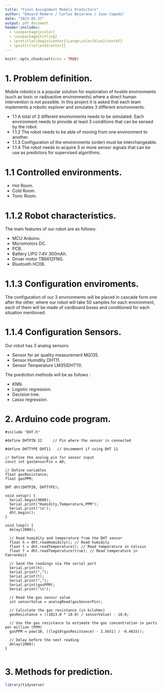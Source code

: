 ```yaml
---
title: "Final Assignment Models Predictors"
author: "Eduard Romero / Carlos Bejarano / Juan Cepeda"
date: "2023-05-27"
output: pdf_document
header-includes:
  - \usepackage{xcolor}
  - \usepackage{titling}
  - \pretitle{\begin{center}\Large\color{blue}\textbf}
  - \posttitle{\end{center}}
---
```


```r
knitr::opts_chunk$set(echo = TRUE)
```

# 1. Problem definition.

Mobile robotics is a popular solution for exploration of hostile environments (such as toxic or radioactive
environments) where a direct human intervention is not possible. In this project it is asked that each team
implements a robotic explorer and simulates 3 different environments.

-   1.1 A total of 3 different environments needs to be simulated. Each environment needs to provide at least 3
conditions that can be sensed by the robot.
-   1.1.2 The robot needs to be able of moving from one environment to another.
-   1.1.3 Configuration of the environments (order) must be interchangeable.
-   1.1.4 The robot needs to acquire 3 or more sensor signals that can be use as predictors for supervised algorithms.

# 1.1 Controlled environments.
  
  - Hot Room.
  - Cold Room.
  - Toxic Room.

# 1.1.2 Robot characteristics.
  
  The main features of our robot are as follows:
  
  - MCU Arduino.
  - Micromotors DC.
  - PCB.
  - Battery LIPO 7.4V 300mAh.
  - Driver motor TB6612FNG.
  - Bluetooth HC06.
  
# 1.1.3 Configuration enviroments.

The configuration of our 3 environments will be placed in cascade form one after the other, where our robot will take 50 samples for each environment, each of them will be made of cardboard boxes and conditioned for each situation mentioned.

# 1.1.4 Configuration Sensors.
  
  Our robot has 3 analog sensors:
  
  - Sensor for air quality measurement MQ135.
  - Sensor Humidity DHT11.
  - Sensor Temperature LM35(DHT11).
  
  The prediction methods will be as follows :
  
  - KNN.
  - Logistic regression.
  - Decision tree.
  - Lasso regression.
  
# 2. Arduino code program.

``` {echo="FALSE"}
#include "DHT.h"

#define DHTPIN 12     // Pin where the sensor is connected

#define DHTTYPE DHT11   // Uncomment if using DHT 11

// Define the analog pin for sensor input
const int gasSensorPin = A0;

// Define variables
float gasResistance;
float gasPPM;

DHT dht(DHTPIN, DHTTYPE);

void setup() {
  Serial.begin(9600);
  Serial.print("Humidity,Temperature,PPM");
  Serial.print('\n');
  dht.begin();
}

void loop() {
  delay(2000);
  
  // Read humidity and temperature from the DHT sensor
  float h = dht.readHumidity(); // Read humidity
  float t = dht.readTemperature(); // Read temperature in Celsius
  float f = dht.readTemperature(true); // Read temperature in Fahrenheit
  
  // Send the readings via the serial port
  Serial.print(h);
  Serial.print(",");
  Serial.print(t);
  Serial.print(",");
  Serial.print(gasPPM);
  Serial.print('\n');
  
  // Read the gas sensor value
  int sensorValue = analogRead(gasSensorPin);

  // Calculate the gas resistance (in kilohms)
  gasResistance = ((1023.0 * 10.0) / sensorValue) - 10.0;

  // Use the gas resistance to estimate the gas concentration in parts per million (PPM)
  gasPPM = pow(10, ((log10(gasResistance) - 2.5651) / -0.4615));

  // Delay before the next reading
  delay(2000);
}


```

# 3. Methods for prediction.


```r

library(tidyverse)
```

